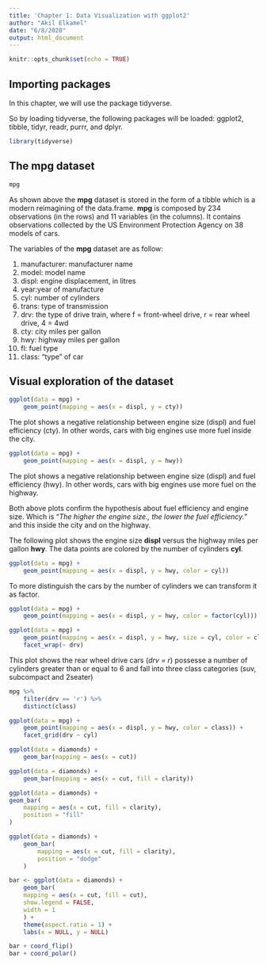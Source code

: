 ```yaml
---
title: 'Chapter 1: Data Visualization with ggplot2'
author: "Akil Elkamel"
date: "6/8/2020"
output: html_document
---
```


```r
knitr::opts_chunk$set(echo = TRUE)
```

## Importing packages

In this chapter, we will use the package tidyverse. 

So by loading tidyverse, the following packages will be loaded: ggplot2, tibble, tidyr, readr, purrr, and dplyr.

```r
library(tidyverse)
```

## The **mpg** dataset

```r
mpg
```

As shown above the **mpg** dataset is stored in the form of a tibble which is a modern reimagining of the data.frame. **mpg** is composed by 234 observations (in the rows) and 11 variables (in the columns). It contains observations collected by the US Environment Protection Agency on 38 models of cars.

The variables of the **mpg** dataset are as follow:

1. manufacturer: manufacturer name
2. model: model name
3. displ: engine displacement, in litres
4. year:year of manufacture
5. cyl: number of cylinders
6. trans: type of transmission
7. drv: the type of drive train, where f = front-wheel drive, r = rear wheel drive, 4 = 4wd
8. cty: city miles per gallon
9. hwy: highway miles per gallon
10. fl: fuel type
11. class: "type" of car


## Visual exploration of the dataset


```r
ggplot(data = mpg) +
    geom_point(mapping = aes(x = displ, y = cty))
```

The plot shows a negative relationship between engine size (displ) and fuel efficiency (cty). In other words, cars with big engines use more fuel inside the city.

```r
ggplot(data = mpg) +
    geom_point(mapping = aes(x = displ, y = hwy))
```
The plot shows a negative relationship between engine size (displ) and fuel efficiency (hwy). In other words, cars with big engines use more fuel on the highway.


Both above plots confirm the hypothesis about fuel efficiency and engine size. Which is "*The higher the engine size., the lower the fuel efficiency.*" and this inside the city and on the highway.



The following plot shows the engine size **displ** versus the highway miles per gallon **hwy**. The data points are colored by the number of cylinders **cyl**.

```r
ggplot(data = mpg) +
    geom_point(mapping = aes(x = displ, y = hwy, color = cyl))
```

To more distinguish the cars by the number of cylinders we can transform it as factor.

```r
ggplot(data = mpg) +
    geom_point(mapping = aes(x = displ, y = hwy, color = factor(cyl)))
```



```r
ggplot(data = mpg) +
    geom_point(mapping = aes(x = displ, y = hwy, size = cyl, color = class)) +
    facet_wrap(~ drv)
```


This plot shows the rear wheel drive cars (*drv = r*) possesse a number of cylinders greater than or equal to 6 and fall into three class categories (suv, subcompact and 2seater)  


```r
mpg %>% 
    filter(drv == 'r') %>% 
    distinct(class)
```



```r
ggplot(data = mpg) +
    geom_point(mapping = aes(x = displ, y = hwy, color = class)) +
    facet_grid(drv ~ cyl)
```



```r
ggplot(data = diamonds) +
    geom_bar(mapping = aes(x = cut))
```


```r
ggplot(data = diamonds) +
    geom_bar(mapping = aes(x = cut, fill = clarity))
```


```r
ggplot(data = diamonds) +
geom_bar(
    mapping = aes(x = cut, fill = clarity),
    position = "fill"
)
```


```r
ggplot(data = diamonds) +
    geom_bar(
        mapping = aes(x = cut, fill = clarity),
        position = "dodge"
    )
```

```r
bar <- ggplot(data = diamonds) +
    geom_bar(
    mapping = aes(x = cut, fill = cut),
    show.legend = FALSE,
    width = 1
    ) +
    theme(aspect.ratio = 1) +
    labs(x = NULL, y = NULL)

bar + coord_flip()
bar + coord_polar()
```

